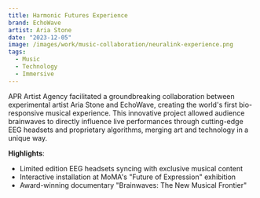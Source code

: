 ```yaml
---
title: Harmonic Futures Experience
brand: EchoWave
artist: Aria Stone
date: "2023-12-05"
image: /images/work/music-collaboration/neuralink-experience.png
tags:
  - Music
  - Technology
  - Immersive
---
```


APR Artist Agency facilitated a groundbreaking collaboration between
experimental artist Aria Stone and EchoWave, creating the world's first
bio-responsive musical experience. This innovative project allowed
audience brainwaves to directly influence live performances through
cutting-edge EEG headsets and proprietary algorithms, merging art and
technology in a unique way.

**Highlights**:

- Limited edition EEG headsets syncing with exclusive musical content
- Interactive installation at MoMA's "Future of Expression" exhibition
- Award-winning documentary "Brainwaves: The New Musical Frontier"
